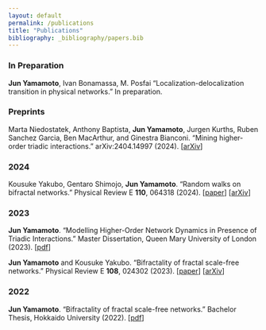 ```yaml
---
layout: default
permalink: /publications
title: "Publications"
bibliography: _bibliography/papers.bib
---
```


### In Preparation

**Jun Yamamoto**, Ivan Bonamassa, M. Posfai 
"Localization-delocalization transition in physical networks."
In preparation.

### Preprints

Marta Niedostatek, Anthony Baptista, **Jun Yamamoto**, Jurgen Kurths, Ruben Sanchez Garcia, Ben MacArthur, and Ginestra Bianconi. 
"Mining higher-order triadic interactions."
arXiv:2404.14997 (2024). 
\[[arXiv](https://doi.org/10.48550/arXiv.2404.14997)\]

### 2024

Kousuke Yakubo, Gentaro Shimojo, **Jun Yamamoto**. 
"Random walks on bifractal networks."
Physical Review E **110**, 064318 (2024).
\[[paper](https://doi.org/10.1103/PhysRevE.110.064318)\]
\[[arXiv](https://doi.org/10.48550/arXiv.2407.16183)\]

### 2023

**Jun Yamamoto**. 
"Modelling Higher-Order Network Dynamics in Presence of Triadic Interactions."
Master Dissertation, Queen Mary University of London (2023). 
\[[pdf](./assets/files/thesis/MSc_dissertation.pdf)\]

**Jun Yamamoto** and Kousuke Yakubo. 
"Bifractality of fractal scale-free networks."
Physical Review E **108**, 024302 (2023).
\[[paper](https://doi.org/10.1103/PhysRevE.108.024302)\]
\[[arXiv](https://doi.org/10.48550/arXiv.2304.13438)\]

### 2022

**Jun Yamamoto**. 
"Bifractality of fractal scale-free networks."
Bachelor Thesis, Hokkaido University (2022).
\[[pdf](./assets/files/thesis/BEng_thesis.pdf)\]
